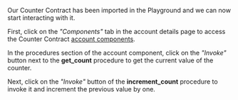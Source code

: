Our Counter Contract has been imported in the Playground and we can now start interacting with it.

First, click on the _"Components"_ tab in the account details page to access the Counter Contract [account components](https://0xmiden.github.io/miden-docs/glossary.html#accountcomponent).

In the procedures section of the account component, click on the _"Invoke"_ button next to the **get_count** procedure to get the current value of the counter.

Next, click on the _"Invoke"_ button of the **increment_count** procedure to invoke it and increment the previous value by one.
